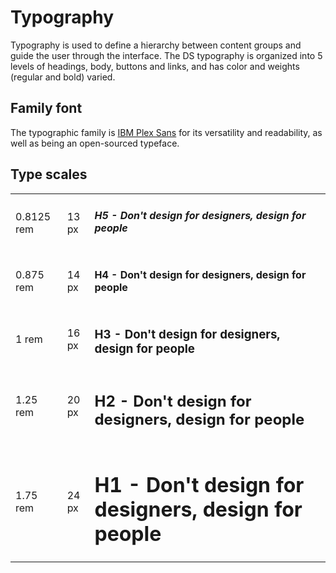 # Typography

Typography is used to define a hierarchy between content groups and guide the user through the interface. The DS typography is organized into 5 levels of headings, body, buttons and links, and has color and weights (regular and bold) varied.

## Family font

The typographic family is [IBM Plex Sans](https://www.ibm.com/plex/) for its versatility and readability, as well as being an open-sourced typeface.

## Type scales

<table>
  <tbody>
    <tr>
      <td>0.8125 rem</td>
      <td>13 px</td>
      <td>
        <h5 style={{ margin: 0 }}>H5 - Don't design for designers, design for people</h5>
      </td>
    </tr>
    <tr>
      <td>0.875 rem</td>
      <td>14 px</td>
      <td>
        <h4 style={{ margin: 0 }}>H4 - Don't design for designers, design for people</h4>
      </td>
    </tr>
    <tr>
      <td>1 rem</td>
      <td>16 px</td>
      <td>
        <h3 style={{ margin: 0 }}>H3 - Don't design for designers, design for people</h3>
      </td>
    </tr>
    <tr>
      <td>1.25 rem</td>
      <td>20 px</td>
      <td>
        <h2 style={{ margin: 0 }}>H2 - Don't design for designers, design for people</h2>
      </td>
    </tr>
    <tr>
      <td>1.75 rem</td>
      <td>24 px</td>
      <td>
        <h1 style={{ margin: 0 }}>H1 - Don't design for designers, design for people</h1>
      </td>
    </tr>
  </tbody>
</table>
